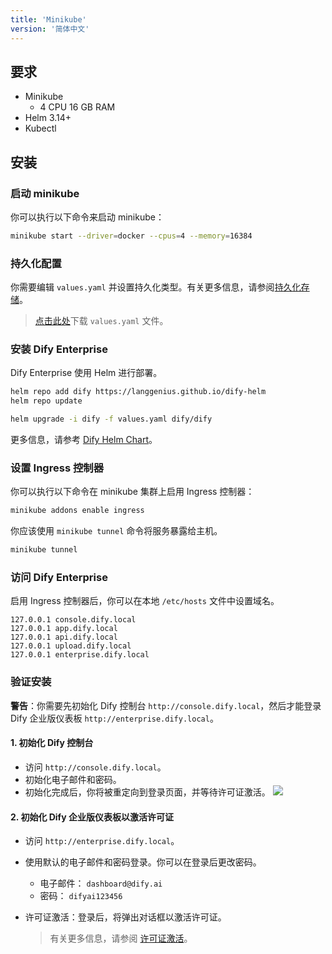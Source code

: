 ```yaml
---
title: 'Minikube'
version: '简体中文'
---
```


## 要求
- Minikube
  - 4 CPU 16 GB RAM
- Helm 3.14+
- Kubectl

## 安装
### 启动 minikube
你可以执行以下命令来启动 minikube：
```bash
minikube start --driver=docker --cpus=4 --memory=16384
```

### 持久化配置

你需要编辑 `values.yaml` 并设置持久化类型。有关更多信息，请参阅[持久化存储](/zh-cn/deployment/advanced-configuration/persistent-storage)。

> <a href="https://assets-docs.dify.ai/2025/01/e3d53c6c7d979c77d0a1809670fbf211.yaml" download="values.yaml">点击此处</a>下载 `values.yaml` 文件。

### 安装 Dify Enterprise
Dify Enterprise 使用 Helm 进行部署。

```bash
helm repo add dify https://langgenius.github.io/dify-helm
helm repo update

helm upgrade -i dify -f values.yaml dify/dify
```

更多信息，请参考 [Dify Helm Chart](/zh-cn/deployment/advanced-configuration/dify-helm-chart)。

### 设置 Ingress 控制器
你可以执行以下命令在 minikube 集群上启用 Ingress 控制器：
```bash
minikube addons enable ingress
```

你应该使用 `minikube tunnel` 命令将服务暴露给主机。
```bash
minikube tunnel
```

### 访问 Dify Enterprise
启用 Ingress 控制器后，你可以在本地 `/etc/hosts` 文件中设置域名。
```
127.0.0.1 console.dify.local
127.0.0.1 app.dify.local
127.0.0.1 api.dify.local
127.0.0.1 upload.dify.local
127.0.0.1 enterprise.dify.local
```

### 验证安装

**警告**：你需要先初始化 Dify 控制台 `http://console.dify.local`，然后才能登录 Dify 企业版仪表板 `http://enterprise.dify.local`。

#### 1. 初始化 Dify 控制台
- 访问 `http://console.dify.local`。
- 初始化电子邮件和密码。
- 初始化完成后，你将被重定向到登录页面，并等待许可证激活。
![](/images/license-inactive.png)

#### 2. 初始化 Dify 企业版仪表板以激活许可证
- 访问 `http://enterprise.dify.local`。
- 使用默认的电子邮件和密码登录。你可以在登录后更改密码。
    - 电子邮件： `dashboard@dify.ai`
    - 密码： `difyai123456`
- 许可证激活：登录后，将弹出对话框以激活许可证。

  > 有关更多信息，请参阅 [许可证激活](/zh-cn/deployment/license-activation)。
